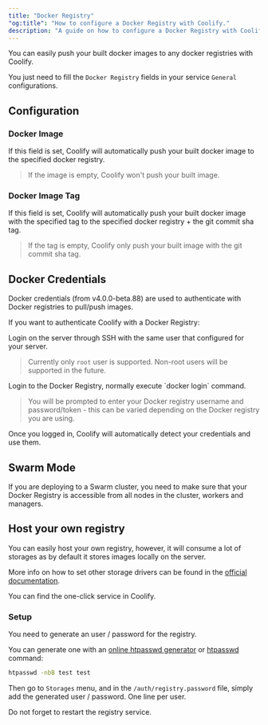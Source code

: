 ```yaml
---
title: "Docker Registry"
"og:title": "How to configure a Docker Registry with Coolify."
description: "A guide on how to configure a Docker Registry with Coolify."
---
```


You can easily push your built docker images to any docker registries with Coolify.

You just need to fill the `Docker Registry` fields in your service `General` configurations.

## Configuration

### Docker Image

If this field is set, Coolify will automatically push your built docker image to the specified docker registry.

> If the image is empty, Coolify won't push your built image.

### Docker Image Tag

If this field is set, Coolify will automatically push your built docker image with the specified tag to the specified docker registry + the git commit sha tag.

> If the tag is empty, Coolify only push your built image with the git commit sha tag.

## Docker Credentials

Docker credentials (from v4.0.0-beta.88) are used to authenticate with Docker registries to pull/push images.

If you want to authenticate Coolify with a Docker Registry:

<Steps>
  <Step title="Login to your server">
    Login on the server through SSH with the same user that configured for your server.

> Currently only `root` user is supported. Non-root users will be supported in the future.

  </Step>
  <Step title="Authenticate to Docker Registry">
    Login to the Docker Registry, normally execute `docker login` command.
    
> You will be prompted to enter your Docker registry username and password/token - this can be varied depending on the Docker registry you are using.
  </Step>
</Steps>
Once you logged in, Coolify will automatically detect your credentials and use them.

## Swarm Mode

If you are deploying to a Swarm cluster, you need to make sure that your Docker Registry is accessible from all nodes in the cluster, workers and managers.

## Host your own registry

You can easily host your own registry, however, it will consume a lot of storages as by default it stores images locally on the server.

More info on how to set other storage drivers can be found in the [official documentation](https://distribution.github.io/distribution/storage-drivers/).

You can find the one-click service in Coolify.

### Setup

You need to generate an user / password for the registry.

You can generate one with an [online htpasswd generator](https://www.web2generators.com/apache-tools/htpasswd-generator) or [htpasswd](https://httpd.apache.org/docs/current/programs/htpasswd.html) command:

```bash
htpasswd -nbB test test
```

Then go to `Storages` menu, and in the `/auth/registry.password` file, simply add the generated user / password. One line per user.

<Tip>Do not forget to restart the registry service.</Tip>
